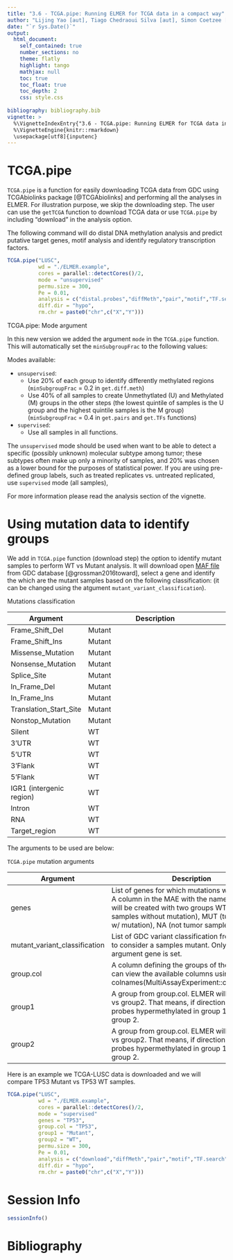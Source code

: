```yaml
---
title: "3.6 - TCGA.pipe: Running ELMER for TCGA data in a compact way"
author: "Lijing Yao [aut], Tiago Chedraoui Silva [aut], Simon Coetzee [aut], Ben Berman [aut], Houtan Noushmehr [ctb], Dennis J. Hazelett [ctb], Peggy Farnham [aut], Hui Shen [ctb], Peter Laird [ctb]"
date: "`r Sys.Date()`"
output: 
  html_document:
    self_contained: true
    number_sections: no
    theme: flatly
    highlight: tango
    mathjax: null
    toc: true
    toc_float: true
    toc_depth: 2
    css: style.css
  
bibliography: bibliography.bib    
vignette: >
  %\VignetteIndexEntry{"3.6 - TCGA.pipe: Running ELMER for TCGA data in a compact way"}
  %\VignetteEngine{knitr::rmarkdown}
  \usepackage[utf8]{inputenc}
---
```

# TCGA.pipe

`TCGA.pipe` is a function for easily downloading TCGA data from GDC using TCGAbiolinks package [@TCGAbiolinks]
and performing all the analyses in ELMER. For illustration purpose, we skip the downloading step. 
The user can use the `getTCGA` function to download TCGA data or
use `TCGA.pipe` by including "download" in the analysis option.

The following command will do distal DNA methylation analysis and predict putative target genes, motif analysis and identify regulatory transcription factors.

```r
TCGA.pipe("LUSC",
          wd = "./ELMER.example",
          cores = parallel::detectCores()/2,
          mode = "unsupervised"
          permu.size = 300,
          Pe = 0.01,
          analysis = c("distal.probes","diffMeth","pair","motif","TF.search"),
          diff.dir = "hypo",
          rm.chr = paste0("chr",c("X","Y")))
```

<div class="panel panel-info">
<div class="panel-heading">TCGA.pipe: Mode argument</div>
<div class="panel-body">

In this new version we added the argument `mode` in the `TCGA.pipe` function.
This will automatically set the `minSubgroupFrac` to the following values:

Modes available: 

- `unsupervised`:
    * Use 20% of each group to identify differently methylated regions (`minSubgroupFrac` = 0.2 in `get.diff.meth`)
    * Use 40% of all samples to create Unmethytlated (U) and Methylated (M) groups in the other steps  (the lowest quintile of samples is the U group and the highest quintile samples is the M group) (`minSubgroupFrac` = 0.4 in `get.pairs` and `get.TFs` functions)
- `supervised`:
    * Use all samples in all functions.

The `unsupervised` mode should be used when want to be able to detect a specific (possibly unknown) molecular subtype among tumor; 
these subtypes often make up only a minority of samples, and 20\% was chosen as a lower bound for the purposes of statistical power.
If you are using pre-defined group labels, such as treated replicates vs. untreated replicated, use `supervised` mode (all samples),

For more information please read the analysis section of the vignette.
</div>
</div>

# Using mutation data to identify groups

We add in `TCGA.pipe` function (download step) the option to identify mutant samples to perform WT vs Mutant analysis. 
It will download open [MAF file](https://docs.gdc.cancer.gov/Data/File_Formats/MAF_Format/) 
from GDC database [@grossman2016toward], select a gene and identify the which are the mutant samples based on the following classification:
(it can be changed using the atgument `mutant_variant_classification`).

<div class="panel panel-info">
<div class="panel-heading"> Mutations classification  </div>
<div class="panel-body">
| Argument | Description |
|------------|--------------------------------------------------------------------------------------------------------------------------------------------------------------------------------------------------------------------------------------------------------------------------------------------------------------|
| Frame_Shift_Del | Mutant |
| Frame_Shift_Ins | Mutant |
| Missense_Mutation | Mutant |
| Nonsense_Mutation | Mutant |
| Splice_Site | Mutant |
| In_Frame_Del | Mutant |
| In_Frame_Ins | Mutant |
| Translation_Start_Site | Mutant |
| Nonstop_Mutation | Mutant |
| Silent | WT |
|3'UTR| WT |
|5'UTR| WT |
|3'Flank| WT |
|5'Flank| WT |
|IGR1 (intergenic region)| WT |
|Intron| WT |
|RNA| WT |
|Target_region| WT |
</div>
</div>

The arguments to be used are below:

<div class="panel panel-info">
<div class="panel-heading"> `TCGA.pipe` mutation arguments </div>
<div class="panel-body">
| Argument | Description |
|------------|--------------------------------------------------------------------------------------------------------------------------------------------------------------------------------------------------------------------------------------------------------------------------------------------------------------|
| genes | List of genes for which mutations will be verified. A column in the MAE with the name of the gene will be created with two groups WT (tumor samples without mutation), MUT (tumor samples w/ mutation), NA (not tumor samples)|
| mutant_variant_classification	| List of GDC variant classification from MAF files to consider a samples mutant. Only used when argument gene is set.|
| group.col	| A column defining the groups of the sample. You can view the available columns using: colnames(MultiAssayExperiment::colData(data)).|
| group1 |	A group from group.col. ELMER will run group1 vs group2. That means, if direction is hyper, get probes hypermethylated in group 1 compared to group 2.|
| group2 | A group from group.col. ELMER will run group1 vs group2. That means, if direction is hyper, get probes hypermethylated in group 1 compared to group 2.|
</div>
</div>

Here is an example we TCGA-LUSC data is downloaded and we will compare TP53 Mutant vs
TP53 WT samples. 


```r
TCGA.pipe("LUSC",
          wd = "./ELMER.example",
          cores = parallel::detectCores()/2,
          mode = "supervised"
          genes = "TP53",
          group.col = "TP53",
          group1 = "Mutant",
          group2 = "WT",
          permu.size = 300,
          Pe = 0.01,
          analysis = c("download","diffMeth","pair","motif","TF.search"),
          diff.dir = "hypo",
          rm.chr = paste0("chr",c("X","Y")))
```

# Session Info

```r
sessionInfo()
```

# Bibliography
